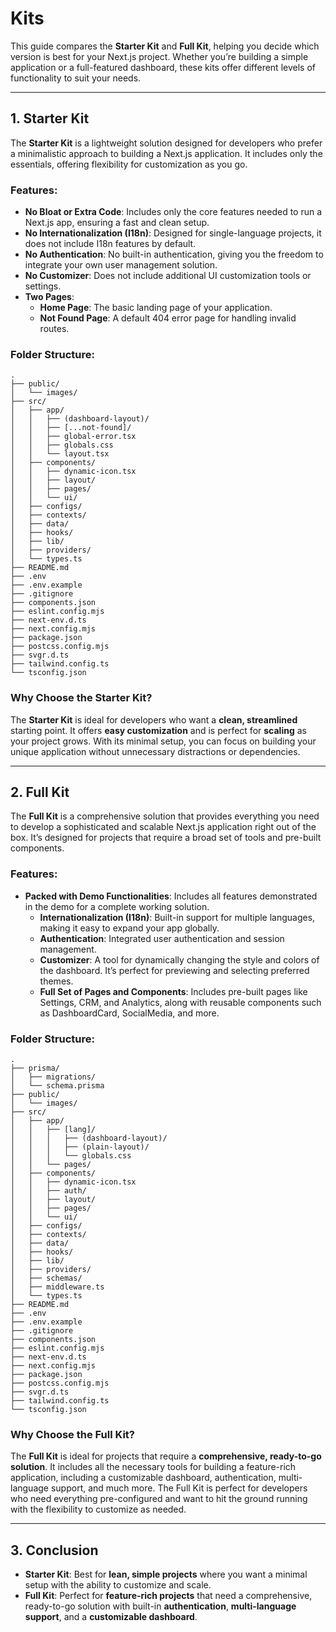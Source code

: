 # Kits

This guide compares the **Starter Kit** and **Full Kit**, helping you decide which version is best for your Next.js project. Whether you’re building a simple application or a full-featured dashboard, these kits offer different levels of functionality to suit your needs.

---

## 1. Starter Kit

The **Starter Kit** is a lightweight solution designed for developers who prefer a minimalistic approach to building a Next.js application. It includes only the essentials, offering flexibility for customization as you go.

### Features:

- **No Bloat or Extra Code**: Includes only the core features needed to run a Next.js app, ensuring a fast and clean setup.
- **No Internationalization (I18n)**: Designed for single-language projects, it does not include I18n features by default.
- **No Authentication**: No built-in authentication, giving you the freedom to integrate your own user management solution.
- **No Customizer**: Does not include additional UI customization tools or settings.
- **Two Pages**:
  - **Home Page**: The basic landing page of your application.
  - **Not Found Page**: A default 404 error page for handling invalid routes.

### Folder Structure:

```plaintext
.
├── public/
│   └── images/
├── src/
│   ├── app/
│   │   ├── (dashboard-layout)/
│   │   ├── [...not-found]/
│   │   ├── global-error.tsx
│   │   ├── globals.css
│   │   └── layout.tsx
│   ├── components/
│   │   ├── dynamic-icon.tsx
│   │   ├── layout/
│   │   ├── pages/
│   │   └── ui/
│   ├── configs/
│   ├── contexts/
│   ├── data/
│   ├── hooks/
│   ├── lib/
│   ├── providers/
│   └── types.ts
├── README.md
├── .env
├── .env.example
├── .gitignore
├── components.json
├── eslint.config.mjs
├── next-env.d.ts
├── next.config.mjs
├── package.json
├── postcss.config.mjs
├── svgr.d.ts
├── tailwind.config.ts
└── tsconfig.json
```

### Why Choose the Starter Kit?

The **Starter Kit** is ideal for developers who want a **clean, streamlined** starting point. It offers **easy customization** and is perfect for **scaling** as your project grows. With its minimal setup, you can focus on building your unique application without unnecessary distractions or dependencies.

---

## 2. Full Kit

The **Full Kit** is a comprehensive solution that provides everything you need to develop a sophisticated and scalable Next.js application right out of the box. It’s designed for projects that require a broad set of tools and pre-built components.

### Features:

- **Packed with Demo Functionalities**: Includes all features demonstrated in the demo for a complete working solution.
  - **Internationalization (I18n)**: Built-in support for multiple languages, making it easy to expand your app globally.
  - **Authentication**: Integrated user authentication and session management.
  - **Customizer**: A tool for dynamically changing the style and colors of the dashboard. It’s perfect for previewing and selecting preferred themes.
  - **Full Set of Pages and Components**: Includes pre-built pages like Settings, CRM, and Analytics, along with reusable components such as DashboardCard, SocialMedia, and more.

### Folder Structure:

```plaintext
.
├── prisma/
│   ├── migrations/
│   └── schema.prisma
├── public/
│   └── images/
├── src/
│   ├── app/
│   │   ├── [lang]/
│   │   │   ├── (dashboard-layout)/
│   │   │   ├── (plain-layout)/
│   │   │   └── globals.css
│   │   └── pages/
│   ├── components/
│   │   ├── dynamic-icon.tsx
│   │   ├── auth/
│   │   ├── layout/
│   │   ├── pages/
│   │   └── ui/
│   ├── configs/
│   ├── contexts/
│   ├── data/
│   ├── hooks/
│   ├── lib/
│   ├── providers/
│   ├── schemas/
│   ├── middleware.ts
│   └── types.ts
├── README.md
├── .env
├── .env.example
├── .gitignore
├── components.json
├── eslint.config.mjs
├── next-env.d.ts
├── next.config.mjs
├── package.json
├── postcss.config.mjs
├── svgr.d.ts
├── tailwind.config.ts
└── tsconfig.json
```

### Why Choose the Full Kit?

The **Full Kit** is ideal for projects that require a **comprehensive, ready-to-go solution**. It includes all the necessary tools for building a feature-rich application, including a customizable dashboard, authentication, multi-language support, and much more. The Full Kit is perfect for developers who need everything pre-configured and want to hit the ground running with the flexibility to customize as needed.

---

## 3. Conclusion

- **Starter Kit**: Best for **lean, simple projects** where you want a minimal setup with the ability to customize and scale.
- **Full Kit**: Perfect for **feature-rich projects** that need a comprehensive, ready-to-go solution with built-in **authentication**, **multi-language support**, and a **customizable dashboard**.
